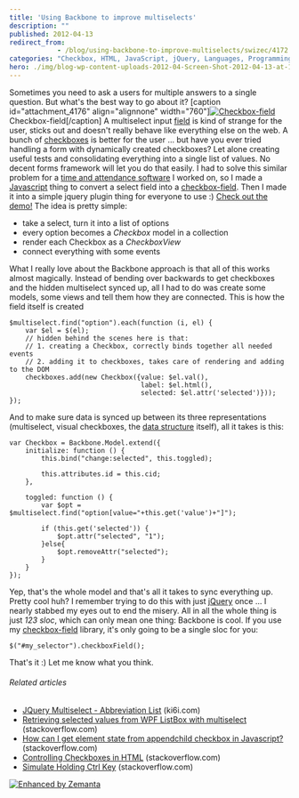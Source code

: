 ```yaml
---
title: 'Using Backbone to improve multiselects'
description: ""
published: 2012-04-13
redirect_from: 
            - /blog/using-backbone-to-improve-multiselects/swizec/4172
categories: "Checkbox, HTML, JavaScript, jQuery, Languages, Programming, Scripts, Uncategorized, User interface"
hero: ./img/blog-wp-content-uploads-2012-04-Screen-Shot-2012-04-13-at-10.43.12-PM.png
---
```

Sometimes you need to ask a users for multiple answers to a single question. But what's the best way to go about it? \[caption id="attachment_4176" align="alignnone" width="760"][![Checkbox-field](./img/blog-wp-content-uploads-2012-04-Screen-Shot-2012-04-13-at-10.43.12-PM.png "Checkbox-field")](swizec.github.com/checkbox-field/) Checkbox-field\[/caption] A multiselect input [field](http://en.wikipedia.org/wiki/Field_%28mathematics%29 "Field (mathematics)") is kind of strange for the user, sticks out and doesn't really behave like everything else on the web. A bunch of [checkboxes](http://en.wikipedia.org/wiki/Checkbox "Checkbox") is better for the user ... but have you ever tried handling a form with dynamically created checkboxes? Let alone creating useful tests and consolidating everything into a single list of values. No decent forms framework will let you do that easily. I had to solve this similar problem for a [time and attendance software](http://www.nextpunch.com/) I worked on, so I made a [Javascript](http://en.wikipedia.org/wiki/JavaScript "JavaScript") thing to convert a select field into a [checkbox-field](http://swizec.github.com/checkbox-field/). Then I made it into a simple jquery plugin thing for everyone to use :) [Check out the demo!](http://swizec.github.com/checkbox-field/) The idea is pretty simple:

- take a select, turn it into a list of options
- every option becomes a _Checkbox_ model in a collection
- render each Checkbox as a _CheckboxView_
- connect everything with some events

What I really love about the Backbone approach is that all of this works almost magically. Instead of bending over backwards to get checkboxes and the hidden multiselect synced up, all I had to do was create some models, some views and tell them how they are connected. This is how the field itself is created

```
$multiselect.find("option").each(function (i, el) {
    var $el = $(el);
    // hidden behind the scenes here is that:
    // 1. creating a Checkbox, correctly binds together all needed events
    // 2. adding it to checkboxes, takes care of rendering and adding to the DOM
    checkboxes.add(new Checkbox({value: $el.val(),
                                 label: $el.html(),
                                 selected: $el.attr('selected')}));
});
```

And to make sure data is synced up between its three representations (multiselect, visual checkboxes, the [data structure](http://en.wikipedia.org/wiki/Data_structure "Data structure") itself), all it takes is this:

```
var Checkbox = Backbone.Model.extend({
    initialize: function () {
        this.bind("change:selected", this.toggled);

        this.attributes.id = this.cid;
    },

    toggled: function () {
        var $opt = $multiselect.find("option[value="+this.get('value')+"]");

        if (this.get('selected')) {
            $opt.attr("selected", "1");
        }else{
            $opt.removeAttr("selected");
        }
    }
});
```

Yep, that's the whole model and that's all it takes to sync everything up. Pretty cool huh? I remember trying to do this with just [jQuery](http://jquery.com/ "JQuery") once ... I nearly stabbed my eyes out to end the misery. All in all the whole thing is just _123 sloc_, which can only mean one thing: Backbone is cool. If you use my [checkbox-field](http://swizec.github.com/checkbox-field/) library, it's only going to be a single sloc for you:

```
$("#my_selector").checkboxField();
```

That's it :) Let me know what you think.

###### Related articles

- [JQuery Multiselect - Abbreviation List](http://blog.ki6i.com/jquery-multiselect-abreviation-list/) (ki6i.com)
- [Retrieving selected values from WPF ListBox with multiselect](http://stackoverflow.com/questions/8877080/retrieving-selected-values-from-wpf-listbox-with-multiselect) (stackoverflow.com)
- [How can I get element state from appendchild checkbox in Javascript?](http://stackoverflow.com/questions/9025172/how-can-i-get-element-state-from-appendchild-checkbox-in-javascript) (stackoverflow.com)
- [Controlling Checkboxes in HTML](http://stackoverflow.com/questions/9404605/controlling-checkboxes-in-html) (stackoverflow.com)
- [Simulate Holding Ctrl Key](http://stackoverflow.com/questions/9396182/simulate-holding-ctrl-key) (stackoverflow.com)

[![Enhanced by Zemanta](http://img.zemanta.com/zemified_e.png?x-id=f7e989e4-2ff3-4685-8e25-afe1c681042a)](http://www.zemanta.com/ "Enhanced by Zemanta")